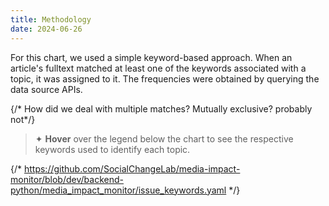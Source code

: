 ```yaml
---
title: Methodology
date: 2024-06-26
---
```


For this chart, we used a simple keyword-based approach. When an article's fulltext matched at least one of the keywords associated with a topic, it was assigned to it.
The frequencies were obtained by querying the data source APIs. 

{/* How did we deal with multiple matches? Mutually exclusive? probably not*/}


> ✦ **Hover** over the legend below the chart to see the respective keywords used to identify each topic. 

{/* https://github.com/SocialChangeLab/media-impact-monitor/blob/dev/backend-python/media_impact_monitor/issue_keywords.yaml */}